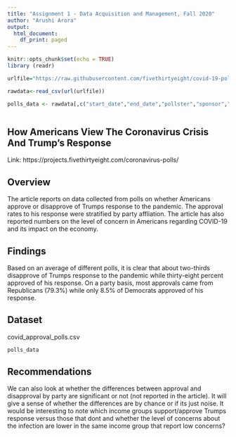 ```yaml
---
title: "Assignment 1 - Data Acquisition and Management, Fall 2020"
author: "Arushi Arora"
output:
  html_document:
    df_print: paged
---
```


```r
knitr::opts_chunk$set(echo = TRUE)
library (readr)

urlfile="https://raw.githubusercontent.com/fivethirtyeight/covid-19-polls/9e9f5bbb6dd62a5d35e886488c5771bfe9c80821/covid_approval_polls.csv"

rawdata<-read_csv(url(urlfile))

polls_data <- rawdata[,c("start_date","end_date","pollster","sponsor","sample_size","population","text","approve","disapprove") ]



```

## How Americans View The Coronavirus Crisis And Trump's Response
Link: https://projects.fivethirtyeight.com/coronavirus-polls/

## Overview


The article reports on data collected from polls on whether Americans approve 
          or disapprove of Trumps response to the pandemic. The approval rates to his 
          response were stratified by party affliation.
          The article has also reported numbers on the level of concern in Americans 
          regarding COVID-19 and its impact on the economy.


## Findings
Based on an average of different polls, it is clear that
about two-thirds disapprove of Trumps response to the pandemic while thirty-eight percent approved of his response. On a party basis, most approvals came from Republicans (79.3%) while only 8.5% of Democrats approved of his response.


## Dataset
covid_approval_polls.csv

```r
polls_data
```

## Recommendations
We can also look at whether the differences between approval and disapproval
by party are significant or not (not reported in the article). It will give a sense of whether the differences are by chance or if its just noise. It would be interesting to note which income groups support/approve Trumps response versus those that dont and whether the level of concerns about the infection are lower in the same income group that report low concerns?